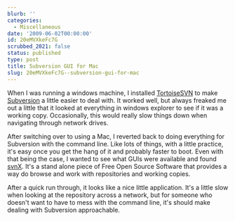 ```yaml
---
blurb: ''
categories:
  - Miscellaneous
date: '2009-06-02T00:00:00'
id: 20eMVXkeFc7G
scrubbed_2021: false
status: published
type: post
title: Subversion GUI for Mac
slug: 20eMVXkeFc7G--subversion-gui-for-mac
---
```


When I was running a windows machine, I installed
[TortoiseSVN](http://tortoisesvn.tigris.org/) to make
[Subversion](http://subversion.tigris.org/) a little easier to deal
with. It worked well, but always freaked me out a little that it
looked at everything in windows explorer to see if it was a working
copy. Occasionally, this would really slow things down when
navigating through network drives.

After switching over to using a Mac, I reverted back to doing
everything for Subversion with the command line. Like lots of
things, with a little practice, it's easy once you get the hang of
it and probably faster to boot. Even with that being the case, I
wanted to see what GUIs were available and found
[svnX](http://www.apple.com/downloads/macosx/development_tools/svnx.html).
It's a stand alone piece of Free Open Source Software that provides
a way do browse and work with repositories and working copies.

After a quick run through, it looks like a nice little application.
It's a little slow when looking at the repository across a network,
but for someone who doesn't want to have to mess with the command
line, it's should make dealing with Subversion approachable.
